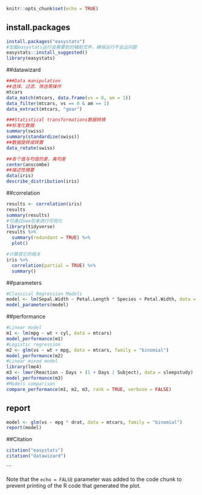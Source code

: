 ```r
knitr::opts_chunk$set(echo = TRUE)
```

## install.packages
```r
install.packages("easystats")
#加载easystats运行会需要到的辅助文件，确保运行不会出问题
easystats::install_suggested()
library(easystats)
```

##datawizard
```r
###Data manipulation
##选择、过滤、筛选等操作
mtcars
data_match(mtcars, data.frame(vs = 0, am = 1))
data_filter(mtcars, vs == 0 & am == 1)
data_extract(mtcars, "gear")

###Statistical transformations数据转换
##标准化数据
summary(swiss)
summary(standardize(swiss))
##数据旋转或转置
data_rotate(swiss)

##各个值与均值的差，离均差
center(anscombe)
##描述性摘要
data(iris)
describe_distribution(iris)

```


##correlation
```r
results <- correlation(iris)
results
summary(results)
#可通过see包来进行可视化
library(tidyverse)
results %>%
  summary(redundant = TRUE) %>%
  plot()

#计算其它的相关
iris %>%
  correlation(partial = TRUE) %>%
  summary()

```

##parameters
```r
#Classical Regression Models
model <- lm(Sepal.Width ~ Petal.Length * Species + Petal.Width, data = iris)
model_parameters(model)

```

##performance
```r
#Linear model
m1 <- lm(mpg ~ wt + cyl, data = mtcars)
model_performance(m1)
#Logistic regression
m2 <- glm(vs ~ wt + mpg, data = mtcars, family = "binomial")
model_performance(m2)
#Linear mixed model
library(lme4)
m3 <- lmer(Reaction ~ Days + (1 + Days | Subject), data = sleepstudy)
model_performance(m3)
#Models comparison
compare_performance(m1, m2, m3, rank = TRUE, verbose = FALSE)
```

## report

```r
model <- glm(vs ~ mpg * drat, data = mtcars, family = "binomial")
report(model)
```

##Citation
```r
citation("easystats")
citation("datawizard")
```
```

Note that the `echo = FALSE` parameter was added to the code chunk to prevent printing of the R code that generated the plot.
